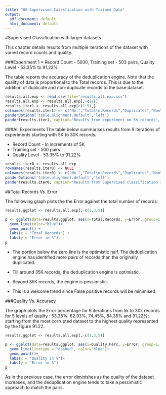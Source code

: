 ```yaml
---
title: "06-Supervised Calssfication with Trained Data"
output:
  pdf_document: default
  html_document: default
---
```



#Supervised Classification with larger datasets

This chapter details results from multiple iterations of the dataset with varied record counts and quality.  

###Experiment 1 
* Record Count - 5000, Training set - 503 pairs, Quality Level - 53.35% to 91.22%

The table reports the accuracy of the deduplication engine.  Note that the quality of data is proportional to the Total records.  This is due to the addition of duplicate and non-duplicate records to the base dataset.

```r
results.all.exp <- read.csv(file="results.all.exp.csv")
results.all.exp <- results.all.exp[,-c(1)]
results.iter1 <- results.all.exp[c(1:5),]
colnames(results.iter1) <- c("No.","Total\n.Records","Duplicates","Non\n.Duplicates","Record\n.Pairs","Quality\n.Perc","Ident\n.Pairs","Accuracy","Error")
panderOptions('table.alignment.default','left')
pander(results.iter1, caption="Results from experiment on 5K records", short= TRUE, split.tables=180, keep.line.breaks = TRUE)

```

###All Experiments
The table below summarises results from 6 iterations of experiments starting with 5K to 30K records.  

* Record Count - In increments of 5K
* Training set - 500 pairs
* Quality Level - 53.35% to 91.22%

```r

results.iter0 <- results.all.exp
rownames(results.iter0) <- NULL
colnames(results.iter0) <- c("No.","Total\n.Records","Duplicates","Non\n.Duplicates","Record\n.Pairs","Quality\n.Perc","Ident\n.Pairs","Accuracy","Error")
panderOptions('table.alignment.default','left')
pander(results.iter0, caption="Results from Supervised classification iterations", short= TRUE, split.tables=180,keep.line.breaks = TRUE)

```



##Total Records Vs. Error

The following graph plots the the Error against the total number of records:  


```r
results.ggplot <- results.all.exp[,-c(1,3,5)]

p <- ggplot(data=results.ggplot, aes(x=Total.Records, y=Error, group=1, xlab="test")) +
  geom_line(color="blue")+
  geom_point() +
  labs(x = "Total Records") +
  labs(y = "Error in %")
p
```

* The portion below the zero line is the optimistic half.  The deduplication engine has identified more pairs of records than the originally duplicated.  

* Till around 35K records, the deduplication engine is optimistic.
* Beyond 35K records, the engine is pessimistic.  
* This is a welcome trend since False positive records will be minimised.

###Quality Vs. Accuracy

The graph plots the Error percentage for 6 iterations from 5k to 30k records for 5 levels of quality : 53.35%, 62.93%, 74.45%, 84.35% and 91.22%; starting from the most corrupted dataset to the highest quality represented by the figure 91.22.

```r
results.ggplot <- results.all.exp[,-c(1,3,5)]

p <- ggplot(data=results.ggplot, aes(x=Quality.Perc, y=Error, group=1, xlab="test")) +
  geom_line(linetype = "dashed", color="blue")+
  geom_point()+
  labs(x = "Quality in %")+
  labs(y = "Error in %")
p
```



As in the previous case, the error diminishes as the quality of the dataset increases, and the deduplication engine tends to take a pessimistic approach to match the pairs.